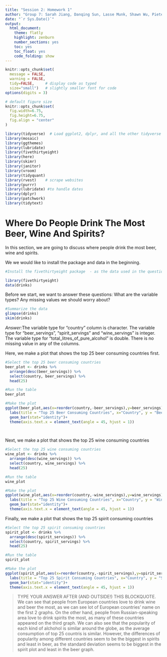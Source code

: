 ```yaml
---
title: "Session 2: Homework 1"
author: "Group 7: Sarah Jiang, Danqing Sun, Lasse Munk, Shawn Wu, Pieter Vercruysse, Christian Pizzuti"
date: "`r Sys.Date()`"
output:
  html_document:
    theme: flatly
    highlight: zenburn
    number_sections: yes
    toc: yes
    toc_float: yes
    code_folding: show
---
```



```r
knitr::opts_chunk$set(
  message = FALSE, 
  warning = FALSE, 
  tidy=FALSE,     # display code as typed
  size="small")   # slightly smaller font for code
options(digits = 3)

# default figure size
knitr::opts_chunk$set(
  fig.width=6.75, 
  fig.height=6.75,
  fig.align = "center"
)
```


```r
library(tidyverse)  # Load ggplot2, dplyr, and all the other tidyverse packages
library(mosaic)
library(ggthemes)
library(lubridate)
library(fivethirtyeight)
library(here)
library(skimr)
library(janitor)
library(vroom)
library(tidyquant)
library(rvest)    # scrape websites
library(purrr)  
library(lubridate) #to handle dates
library(dplyr)
library(patchwork)
library(tidytext)
```



# Where Do People Drink The Most Beer, Wine And Spirits?

In this section, we are going to discuss where people drink the most beer, wine and spirits.

We we would like to install the package and data in the beginning.

```r
#Install the fivethirtyeight package  - as the data used in the question, i.e."drinks" is part of the package 

library(fivethirtyeight)
data(drinks)

```


Before we start, we want to answer these questions: What are the variable types? Any missing values we should worry about? 

```r
#Summarize the data
glimpse(drinks)
skim(drinks)

```

*Answer:*The variable type for "country" column is character. The variable type for "beer_servings", "spirit_servings" and "wine_servings" is integer. The variable type for "total_litres_of_pure_alcohol" is double. 
There is no missing value in any of the columns.


Here, we make a plot that shows the top 25 beer consuming countries first.

```r
#Select the top 25 beer consuming countries
beer_plot <- drinks %>%
  arrange(desc(beer_servings)) %>%
  select(country, beer_servings) %>% 
  head(25)

#Run the table
beer_plot

#Make the plot
ggplot(beer_plot,aes(x=reorder(country,-beer_servings),y=beer_servings))+
  labs(title = "Top 25 Beer Consuming Countries", x="Country", y = "Beer Servings")+
  geom_bar(stat="identity")+
  theme(axis.text.x = element_text(angle = 45, hjust = 1))

  

```

Next, we make a plot that shows the top 25 wine consuming countries

```r

#Select the top 25 wine consuming countries
wine_plot <- drinks %>%
  arrange(desc(wine_servings)) %>%
  select(country, wine_servings) %>% 
  head(25)

#Run the table
wine_plot

#Make the plot
ggplot(wine_plot,aes(x=reorder(country,-wine_servings),y=wine_servings))+
  labs(title = "Top 25 Wine Consuming Countries", x="Country", y = "Wine Servings")+
  geom_bar(stat="identity")+
  theme(axis.text.x = element_text(angle = 45, hjust = 1))


```

Finally, we make a plot that shows the top 25 spirit consuming countries
```r
#Select the top 25 spirit consuming countries
spirit_plot <- drinks %>%
  arrange(desc(spirit_servings)) %>%
  select(country, spirit_servings) %>% 
  head(25)

#Run the table
spirit_plot

#Make the plot
ggplot(spirit_plot,aes(x=reorder(country,-spirit_servings),y=spirit_servings))+
  labs(title = "Top 25 Spirit Consuming Countries", x="Country", y = "Spirit Servings")+
  geom_bar(stat="identity")+
  theme(axis.text.x = element_text(angle = 45, hjust = 1))

```


> TYPE YOUR ANSWER AFTER (AND OUTSIDE!) THIS BLOCKQUOTE.\
We can see that people from European countries love to drink wine and beer the most, as we can see lot of European countries' name on the first 2 graphs. On the other hand, people from Russian-speaking area love to drink spirits the most, as many of these countries appeared on the third graph.
We can also see that the popularity of each kind of alchohol is similar around the globe, as the average consumption of top 25 countris is similar. However, the differences of popularity among different countries seem to be the biggest in spirits and least in beer, as the standard deviation seems to be biggest in the spirit plot and least in the beer graph.



